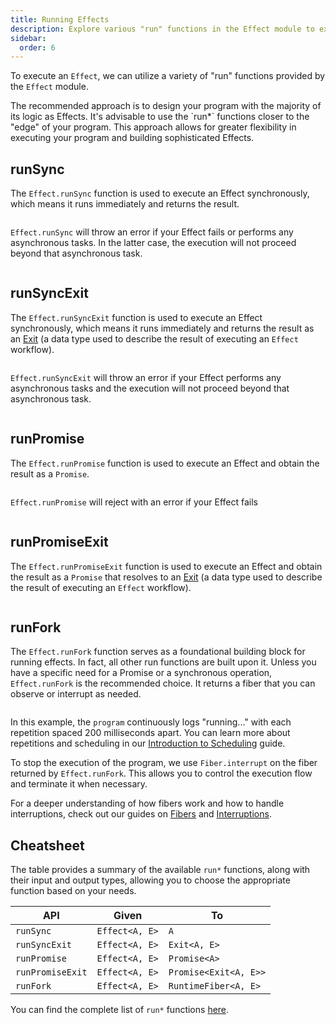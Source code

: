 ```yaml
---
title: Running Effects
description: Explore various "run" functions in the Effect module to execute effects. Learn about `runSync` for synchronous execution, `runSyncExit` for obtaining results as `Exit`, `runPromise` for executing with a Promise result, and `runPromiseExit` for Promise results with `Exit`. Understand their use cases and considerations. Check out a cheatsheet summarizing available functions for executing effects in different contexts.
sidebar:
  order: 6
---
```



To execute an `Effect`, we can utilize a variety of "run" functions provided by the `Effect` module.

<Aside type="tip">
  The recommended approach is to design your program with the majority of its
  logic as Effects. It's advisable to use the `run*` functions closer to the
  "edge" of your program. This approach allows for greater flexibility in
  executing your program and building sophisticated Effects.
</Aside>

## runSync

The `Effect.runSync` function is used to execute an Effect synchronously, which means it runs immediately and returns the result.

```ts twoslash file=<rootDir>/running-effects/runSync.ts

```

`Effect.runSync` will throw an error if your Effect fails or performs any
asynchronous tasks. In the latter case, the execution will not proceed
beyond that asynchronous task.

```ts twoslash file=<rootDir>/running-effects/runSync-caution.ts

```

## runSyncExit

The `Effect.runSyncExit` function is used to execute an Effect synchronously, which means it runs immediately and returns the result as an [Exit](/data-types/exit)
(a data type used to describe the result of executing an `Effect` workflow).

```ts twoslash file=<rootDir>/running-effects/runSyncExit.ts

```

`Effect.runSyncExit` will throw an error if your Effect performs any
asynchronous tasks and the execution will not proceed beyond that
asynchronous task.

```ts twoslash file=<rootDir>/running-effects/runSyncExit-caution.ts

```

## runPromise

The `Effect.runPromise` function is used to execute an Effect and obtain the result as a `Promise`.

```ts twoslash file=<rootDir>/running-effects/runPromise.ts

```

`Effect.runPromise` will reject with an error if your Effect fails

```ts twoslash file=<rootDir>/running-effects/runPromise-caution.ts

```

## runPromiseExit

The `Effect.runPromiseExit` function is used to execute an Effect and obtain the result as a `Promise` that resolves to an [Exit](/data-types/exit)
(a data type used to describe the result of executing an `Effect` workflow).

```ts twoslash file=<rootDir>/running-effects/runPromiseExit.ts

```

## runFork

The `Effect.runFork` function serves as a foundational building block for running effects. In fact, all other run functions are built upon it. Unless you have a specific need for a Promise or a synchronous operation, `Effect.runFork` is the recommended choice. It returns a fiber that you can observe or interrupt as needed.

```ts twoslash file=<rootDir>/running-effects/runFork.ts

```

In this example, the `program` continuously logs "running..." with each repetition spaced 200 milliseconds apart. You can learn more about repetitions and scheduling in our [Introduction to Scheduling](/scheduling/introduction) guide.

To stop the execution of the program, we use `Fiber.interrupt` on the fiber returned by `Effect.runFork`. This allows you to control the execution flow and terminate it when necessary.

For a deeper understanding of how fibers work and how to handle interruptions, check out our guides on [Fibers](/concurrency/fibers) and [Interruptions](/concurrency/interruption-model).

## Cheatsheet

The table provides a summary of the available `run*` functions, along with their input and output types, allowing you to choose the appropriate function based on your needs.

| **API**          | **Given**      | **To**                |
| ---------------- | -------------- | --------------------- |
| `runSync`        | `Effect<A, E>` | `A`                   |
| `runSyncExit`    | `Effect<A, E>` | `Exit<A, E>`          |
| `runPromise`     | `Effect<A, E>` | `Promise<A>`          |
| `runPromiseExit` | `Effect<A, E>` | `Promise<Exit<A, E>>` |
| `runFork`        | `Effect<A, E>` | `RuntimeFiber<A, E>`  |

You can find the complete list of `run*` functions [here](https://effect-ts.github.io/effect/effect/Effect.ts.html#execution).
